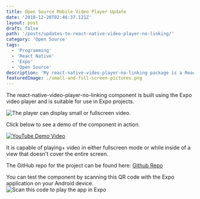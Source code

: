 ```yaml
---
title: Open Source Mobile Video Player Update
date: '2018-12-20T02:46:37.121Z'
layout: post
draft: false
path: '/posts/updates-to-react-native-video-player-no-linking/'
category: 'Open Source'
tags:
  - 'Programming'
  - 'React Native'
  - 'Expo'
  - 'Open Source'
description: 'My react-native-video-player-no-linking package is a React Native video player component suitable for React Native projects built using Expo.  Information on the most recent update is included below'
featuredImage: ./small-and-full-screen-pictures.png
---
```


The react-native-video-player-no-linking component is built using the Expo video player and is suitable for use in Expo projects.

![The player can display small or fullscreen video](./small-and-full-screen-pictures.png).

Click below to see a demo of the component in action.

[![YouTube Demo Video](https://img.youtube.com/vi/oHJmvOntDT8/0.jpg)](https://www.youtube.com/watch?v=oHJmvOntDT8)


It is capable of playing+ video in either fullscreen mode or while inside of a view that doesn't cover the entire screen.



The GitHub repo for the project can be found here:
[Github Repo](https://github.com/reggie3/react-native-video-player-no-linking)


You can test the component by scanning this QR code with the Expo application on your Android device.
![Scan this code to play the app in Expo](./QR-code.png)